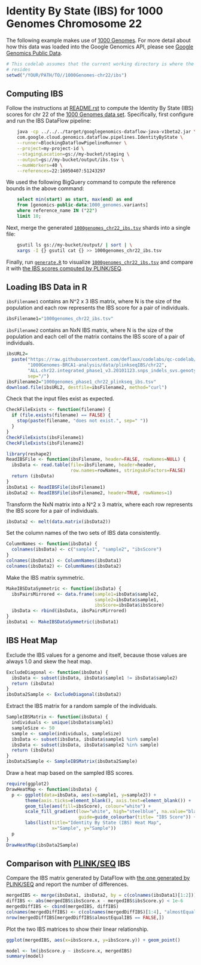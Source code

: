 # Identity By State (IBS) for 1000 Genomes Chromosome 22

The following example makes use of [1000
Genomes](https://cloud.google.com/genomics/data/1000-genomes). For more detail
about how this data was loaded into the Google Genomics API, please see [Google
Genomics Public Data](https://cloud.google.com/genomics/data/1000-genomes).

```r
# This codelab assumes that the current working directory is where the Rmd file
# resides
setwd("/YOUR/PATH/TO//1000Genomes-chr22/ibs")
```

## Computing IBS

Follow the instructions at [README.rst](../../../README.rst) to compute the
Identity By State (IBS) scores for chr 22 of the [1000 Genomes data
set](https://cloud.google.com/genomics/data/1000-genomes). Specifically, first
configure and run the IBS DataFlow pipeline:

```sh
    java -cp ../../../target/googlegenomics-dataflow-java-v1beta2.jar \
    com.google.cloud.genomics.dataflow.pipelines.IdentityByState \
    --runner=BlockingDataflowPipelineRunner \
    --project=my-project-id \
    --stagingLocation=gs://my-bucket/staging \
    --output=gs://my-bucket/output/ibs.tsv \
    --numWorkers=40 \
    --references=22:16050407:51243297
```

We used the following BigQuery command to compute the reference bounds in the
above command:

```sql
    select min(start) as start, max(end) as end
    from [genomics-public-data:1000_genomes.variants]
    where reference_name IN ("22")
    limit 10;
```

Next, merge the generated
[`1000genomes_chr22_ibs.tsv`](1000genomes_chr22_ibs.tsv) shards into a single
file:

```sh
    gsutil ls gs://my-bucket/output/ | sort | \
    xargs -I {} gsutil cat {} >> 1000genomes_chr22_ibs.tsv
```

Finally, run [`generate.R`](generate.R) to visualize
[`1000genomes_chr22_ibs.tsv`](1000genomes_chr22_ibs.tsv) and compare it with
[the IBS scores computed by
PLINK/SEQ](https://raw.githubusercontent.com/deflaux/codelabs/qc-codelab/R/1000Genomes-BRCA1-analysis/data/plinkseqIBS/chr22/ALL.chr22.integrated_phase1_v3.20101123.snps_indels_svs.genotypes.ibs).

## Loading IBS Data in R

`ibsFilename1` contains an N^2 x 3 IBS matrix, where N is the size of the
population and each row represents the IBS score for a pair of individuals.

```r
ibsFilename1="1000genomes_chr22_ibs.tsv"
```

`ibsFilename2` contains an NxN IBS matrix, where N is the size of the population
and each cell of the matrix contains the IBS score of a pair of individuals.

```r
ibsURL2=
  paste("https://raw.githubusercontent.com/deflaux/codelabs/qc-codelab/R",
        "1000Genomes-BRCA1-analysis/data/plinkseqIBS/chr22",
        "ALL.chr22.integrated_phase1_v3.20101123.snps_indels_svs.genotypes.ibs",
        sep="/")
ibsFilename2="1000genomes_phase1_chr22_plinkseq_ibs.tsv"
download.file(ibsURL2, destfile=ibsFilename2, method="curl")
```

Check that the input files exist as expected.

```r
CheckFileExists <- function(filename) {
  if (file.exists(filename) == FALSE) {
    stop(paste(filename, "does not exist.", sep=" "))
  }
}
CheckFileExists(ibsFilename1)
CheckFileExists(ibsFilename2)
```

```r
library(reshape2)
ReadIBSFile <- function(ibsFilename, header=FALSE, rowNames=NULL) {
  ibsData <- read.table(file=ibsFilename, header=header,
                        row.names=rowNames, stringsAsFactors=FALSE)
  return (ibsData)
}
ibsData1 <- ReadIBSFile(ibsFilename1)
ibsData2 <- ReadIBSFile(ibsFilename2, header=TRUE, rowNames=1)
```

Transform the NxN matrix into a N^2 x 3 matrix, where each row represents the
IBS score for a pair of individuals.

```r
ibsData2 <- melt(data.matrix(ibsData2))
```

Set the column names of the two sets of IBS data consistently.

```r
ColumnNames <- function(ibsData) {
  colnames(ibsData) <- c("sample1", "sample2", "ibsScore")
}
colnames(ibsData1) <- ColumnNames(ibsData1)
colnames(ibsData2) <- ColumnNames(ibsData2)
```

Make the IBS matrix symmetric.

```r
MakeIBSDataSymmetric <- function(ibsData) {
  ibsPairsMirrored <- data.frame(sample1=ibsData$sample2,
                                 sample2=ibsData$sample1,
                                 ibsScore=ibsData$ibsScore)
  ibsData <- rbind(ibsData, ibsPairsMirrored)
}
ibsData1 <- MakeIBSDataSymmetric(ibsData1)
```

## IBS Heat Map

Exclude the IBS values for a genome and itself, because those values are always
1.0 and skew the heat map.

```r
ExcludeDiagonal <- function(ibsData) {
  ibsData <- subset(ibsData, ibsData$sample1 != ibsData$sample2)
  return (ibsData)
}
ibsData2Sample <- ExcludeDiagonal(ibsData2)
```

Extract the IBS matrix for a random sample of the individuals.

```r
SampleIBSMatrix <- function(ibsData) {
  individuals <- unique(ibsData$sample1)
  sampleSize <- 50
  sample <- sample(individuals, sampleSize)
  ibsData <- subset(ibsData, ibsData$sample1 %in% sample)
  ibsData <- subset(ibsData, ibsData$sample2 %in% sample)
  return (ibsData)
}
ibsData2Sample <- SampleIBSMatrix(ibsData2Sample)
```

Draw a heat map based on the sampled IBS scores.

```r
require(ggplot2)
DrawHeatMap <- function(ibsData) {
  p <- ggplot(data=ibsData, aes(x=sample1, y=sample2)) +
       theme(axis.ticks=element_blank(), axis.text=element_blank()) +
       geom_tile(aes(fill=ibsScore), colour="white") +
       scale_fill_gradient(low="white", high="steelblue", na.value="black",
                           guide=guide_colourbar(title= "IBS Score")) +
       labs(list(title="Identity By State (IBS) Heat Map",
                 x="Sample", y="Sample"))
  p
}
DrawHeatMap(ibsData2Sample)
```

## Comparison with [PLINK/SEQ](https://atgu.mgh.harvard.edu/plinkseq/) IBS

Compare the IBS matrix generated by DataFlow with [the one generated by
PLINK/SEQ](https://raw.githubusercontent.com/deflaux/codelabs/qc-codelab/R/1000Genomes-BRCA1-analysis/data/plinkseqIBS/chr22/ALL.chr22.integrated_phase1_v3.20101123.snps_indels_svs.genotypes.ibs)
and report the number of differences.

```r
mergedIBS <- merge(ibsData1, ibsData2, by = c(colnames(ibsData1)[1:2]))
diffIBS <- abs(mergedIBS$ibsScore.x - mergedIBS$ibsScore.y) < 1e-6
mergedDiffIBS <- cbind(mergedIBS, diffIBS)
colnames(mergedDiffIBS) <- c(colnames(mergedDiffIBS)[1:4], "almostEqualIBS")
nrow(mergedDiffIBS[mergedDiffIBS$almostEqualIBS == FALSE,])
```

Plot the two IBS matrices to show their linear relationship.

```r
ggplot(mergedIBS, aes(x=ibsScore.x, y=ibsScore.y)) + geom_point()
```

```r
model <- lm(ibsScore.y ~ ibsScore.x, mergedIBS)
summary(model)
```


